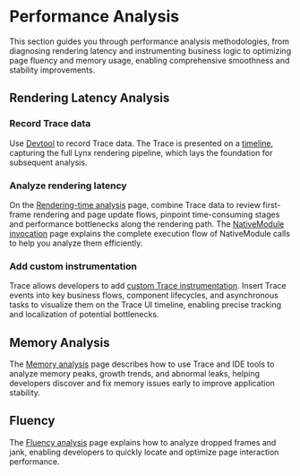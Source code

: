 # Performance Analysis

This section guides you through performance analysis methodologies, from diagnosing rendering latency and instrumenting business logic to optimizing page fluency and memory usage, enabling comprehensive smoothness and stability improvements.

## Rendering Latency Analysis

### Record Trace data

Use [Devtool](/guide/devtool/trace/record-trace) to record Trace data. The Trace is presented on a [timeline](/guide/performance/analysis-performance/trace-track), capturing the full Lynx rendering pipeline, which lays the foundation for subsequent analysis.

### Analyze rendering latency

On the [Rendering-time analysis](/guide/performance/analysis-performance/analysis-render-process) page, combine Trace data to review first-frame rendering and page update flows, pinpoint time-consuming stages and performance bottlenecks along the rendering path. The [NativeModule invocation](/guide/performance/analysis-performance/analysis-native-module) page explains the complete execution flow of NativeModule calls to help you analyze them efficiently.

### Add custom instrumentation

Trace allows developers to add [custom Trace instrumentation](/guide/performance/analysis-performance/trace-api). Insert Trace events into key business flows, component lifecycles, and asynchronous tasks to visualize them on the Trace UI timeline, enabling precise tracking and localization of potential bottlenecks.

## Memory Analysis

The [Memory analysis](/guide/performance/analysis-performance/analysis-memory) page describes how to use Trace and IDE tools to analyze memory peaks, growth trends, and abnormal leaks, helping developers discover and fix memory issues early to improve application stability.

## Fluency

The [Fluency analysis](/guide/performance/analysis-performance/analysis-fluency) page explains how to analyze dropped frames and jank, enabling developers to quickly locate and optimize page interaction performance.
